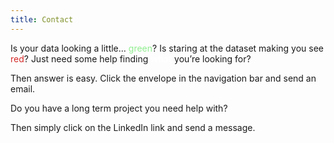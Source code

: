 ```yaml
---
title: Contact
---
```


Is your data looking a little... <span style="color:lightgreen">green</span>? Is staring at the dataset making you see <span style="color:#d62929">red</span>? Just need some help finding <span style="font-weight:bold; color:white">what</span> you're looking for?

Then answer is easy. Click the envelope in the navigation bar and send an email.

Do you have a long term project you need help with?

Then simply click on the LinkedIn link and send a message. 